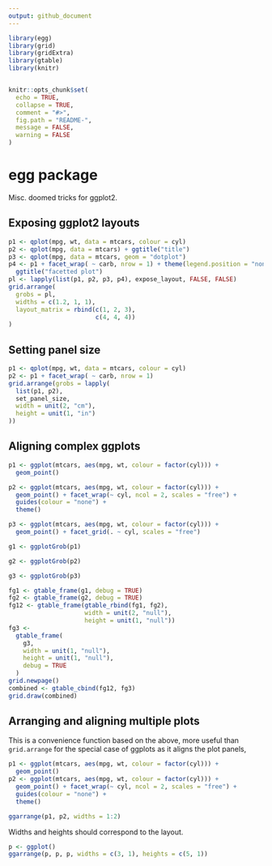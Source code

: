 ```yaml
---
output: github_document
---
```


<!-- README.md is generated from README.Rmd. Please edit that file -->

```r
library(egg)
library(grid)
library(gridExtra)
library(gtable)
library(knitr)


knitr::opts_chunk$set(
  echo = TRUE,
  collapse = TRUE,
  comment = "#>",
  fig.path = "README-",
  message = FALSE,
  warning = FALSE
)
```

# egg package

Misc. doomed tricks for ggplot2.


## Exposing ggplot2 layouts

```r
p1 <- qplot(mpg, wt, data = mtcars, colour = cyl)
p2 <- qplot(mpg, data = mtcars) + ggtitle("title")
p3 <- qplot(mpg, data = mtcars, geom = "dotplot")
p4 <- p1 + facet_wrap( ~ carb, nrow = 1) + theme(legend.position = "none") +
  ggtitle("facetted plot")
pl <- lapply(list(p1, p2, p3, p4), expose_layout, FALSE, FALSE)
grid.arrange(
  grobs = pl,
  widths = c(1.2, 1, 1),
  layout_matrix = rbind(c(1, 2, 3),
                        c(4, 4, 4))
)
```

## Setting panel size

```r
p1 <- qplot(mpg, wt, data = mtcars, colour = cyl)
p2 <- p1 + facet_wrap( ~ carb, nrow = 1)
grid.arrange(grobs = lapply(
  list(p1, p2),
  set_panel_size,
  width = unit(2, "cm"),
  height = unit(1, "in")
))
```

## Aligning complex ggplots

```r
p1 <- ggplot(mtcars, aes(mpg, wt, colour = factor(cyl))) +
  geom_point()

p2 <- ggplot(mtcars, aes(mpg, wt, colour = factor(cyl))) +
  geom_point() + facet_wrap(~ cyl, ncol = 2, scales = "free") +
  guides(colour = "none") +
  theme()

p3 <- ggplot(mtcars, aes(mpg, wt, colour = factor(cyl))) +
  geom_point() + facet_grid(. ~ cyl, scales = "free")

g1 <- ggplotGrob(p1)

g2 <- ggplotGrob(p2)

g3 <- ggplotGrob(p3)

fg1 <- gtable_frame(g1, debug = TRUE)
fg2 <- gtable_frame(g2, debug = TRUE)
fg12 <- gtable_frame(gtable_rbind(fg1, fg2),
                     width = unit(2, "null"),
                     height = unit(1, "null"))
fg3 <-
  gtable_frame(
    g3,
    width = unit(1, "null"),
    height = unit(1, "null"),
    debug = TRUE
  )
grid.newpage()
combined <- gtable_cbind(fg12, fg3)
grid.draw(combined)
```

## Arranging and aligning multiple plots

This is a convenience function based on the above, more useful than `grid.arrange` for the special case of ggplots as it aligns the plot panels,

```r
p1 <- ggplot(mtcars, aes(mpg, wt, colour = factor(cyl))) +
  geom_point()
p2 <- ggplot(mtcars, aes(mpg, wt, colour = factor(cyl))) +
  geom_point() + facet_wrap(~ cyl, ncol = 2, scales = "free") +
  guides(colour = "none") +
  theme()

ggarrange(p1, p2, widths = 1:2)
```

Widths and heights should correspond to the layout.

```r
p <- ggplot()
ggarrange(p, p, p, widths = c(3, 1), heights = c(5, 1))
```

